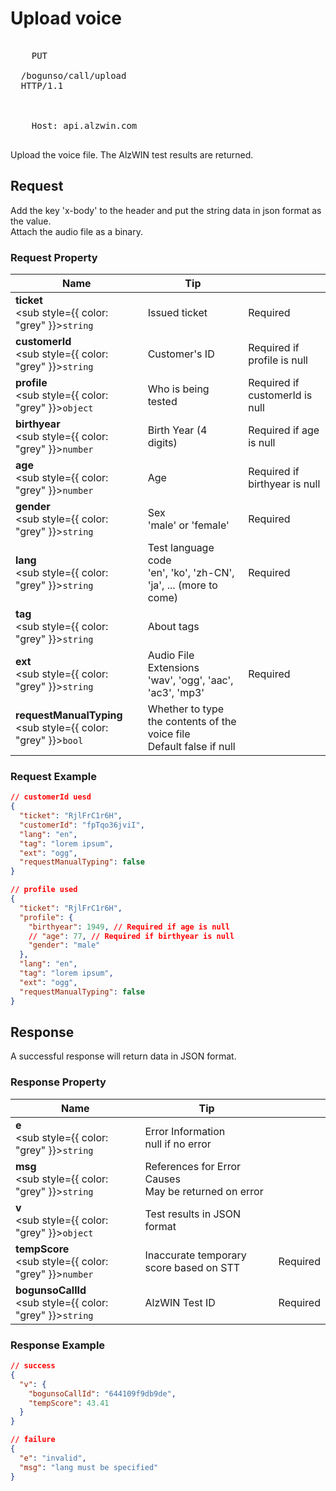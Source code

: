 
# Upload voice

<pre>
  <span
    style={{
      color: "#F8F8F8",
      backgroundColor: "#AB5CFF",
      borderRadius: "0.2rem",
      padding: "0.2rem",
      marginRight: "0.6rem",
    }}
  >
    PUT
  </span>
  <span style={{ color: "#1c1c1c" }}>/bogunso/call/upload</span>
  <span style={{ color: "#969696", marginLeft: "2rem" }}>HTTP/1.1</span>
  <br />
  <span style={{ color: "#969696", marginRight: "1rem" }}>
    Host: api.alzwin.com
  </span>
</pre>

Upload the voice file. The AlzWIN test results are returned.

## Request

Add the key 'x-body' to the header and put the string data in json format as the value.  
Attach the audio file as a binary.

### Request Property

| Name                                                                     | Tip                                                                       |                                |
| ------------------------------------------------------------------------ | ------------------------------------------------------------------------- | ------------------------------ |
| **ticket**<br /><sub style={{ color: "grey" }}>`string`</sub>            | Issued ticket                                                             | Required                       |
| **customerId**<br /><sub style={{ color: "grey" }}>`string`</sub>        | Customer's ID                                                             | Required if profile is null    |
| **profile**<br /><sub style={{ color: "grey" }}>`object`</sub>           | Who is being tested                                                       | Required if customerId is null |
| **birthyear**<br /><sub style={{ color: "grey" }}>`number`</sub>         | Birth Year (4 digits)                                                     | Required if age is null        |
| **age**<br /><sub style={{ color: "grey" }}>`number`</sub>               | Age                                                                       | Required if birthyear is null  |
| **gender**<br /><sub style={{ color: "grey" }}>`string`</sub>            | Sex<br />'male' or 'female'                                               | Required                       |
| **lang**<br /><sub style={{ color: "grey" }}>`string`</sub>              | Test language code<br />'en', 'ko', 'zh-CN', 'ja', ... (more to come)     | Required                       |
| **tag**<br /><sub style={{ color: "grey" }}>`string`</sub>               | About tags                                                                |                                |
| **ext**<br /><sub style={{ color: "grey" }}>`string`</sub>               | Audio File Extensions<br />'wav', 'ogg', 'aac', 'ac3', 'mp3'              | Required                       |
| **requestManualTyping**<br /><sub style={{ color: "grey" }}>`bool`</sub> | Whether to type the contents of the voice file<br />Default false if null |                                |

### Request Example

<Tabs>
  <TabItem value="case1" label="Case 1" default>

```json
// customerId uesd
{
  "ticket": "RjlFrC1r6H",
  "customerId": "fpTqo36jviI",
  "lang": "en",
  "tag": "lorem ipsum",
  "ext": "ogg",
  "requestManualTyping": false
}
```

  </TabItem>
  <TabItem value="case2" label="Case 2">

```json
// profile used
{
  "ticket": "RjlFrC1r6H",
  "profile": {
    "birthyear": 1949, // Required if age is null
    // "age": 77, // Required if birthyear is null
    "gender": "male"
  },
  "lang": "en",
  "tag": "lorem ipsum",
  "ext": "ogg",
  "requestManualTyping": false
}
```

  </TabItem>
</Tabs>

## Response

A successful response will return data in JSON format.

### Response Property

| Name                                                                 | Tip                                                       |          |
| -------------------------------------------------------------------- | --------------------------------------------------------- | -------- |
| **e**<br /><sub style={{ color: "grey" }}>`string` </sub>            | Error Information<br />null if no error                   |          |
| **msg**<br /><sub style={{ color: "grey" }}>`string`</sub>           | References for Error Causes<br />May be returned on error |          |
| **v**<br /><sub style={{ color: "grey" }}>`object` </sub>            | Test results in JSON format                               |          |
| **tempScore**<br /><sub style={{ color: "grey" }}>`number` </sub>    | Inaccurate temporary score based on STT                   | Required |
| **bogunsoCallId**<br /><sub style={{ color: "grey" }}>`string`</sub> | AlzWIN Test ID                                            | Required |

### Response Example

<Tabs>
  <TabItem value="case1" label="Case 1" default>

```json
// success
{
  "v": {
    "bogunsoCallId": "644109f9db9de",
    "tempScore": 43.41
  }
}
```

  </TabItem>
  <TabItem value="case2" label="Case 2">

```json
// failure
{
  "e": "invalid",
  "msg": "lang must be specified"
}
```

  </TabItem>
</Tabs>
